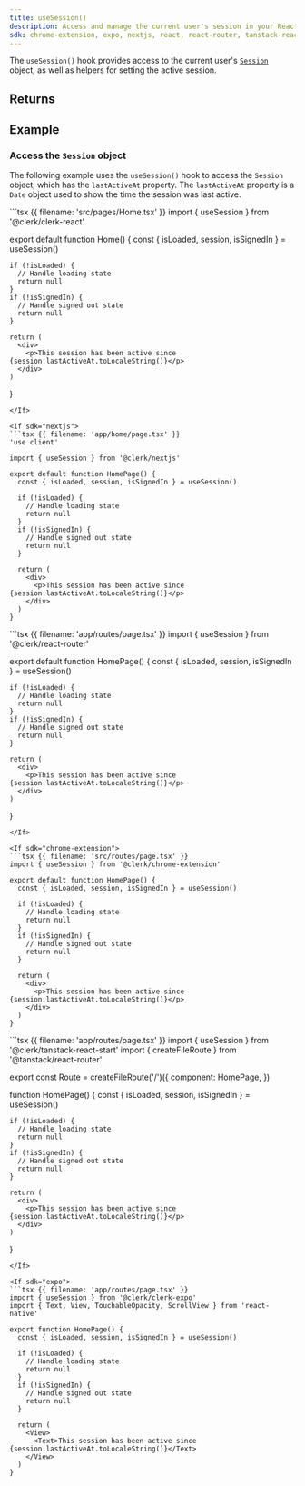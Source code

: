 ```yaml
---
title: useSession()
description: Access and manage the current user's session in your React application with Clerk's useSession() hook.
sdk: chrome-extension, expo, nextjs, react, react-router, tanstack-react-start
---
```


The `useSession()` hook provides access to the current user's [`Session`](/docs/reference/javascript/session) object, as well as helpers for setting the active session.

## Returns

<Typedoc src="types/use-session-return" />

## Example

### Access the `Session` object

The following example uses the `useSession()` hook to access the `Session` object, which has the `lastActiveAt` property. The `lastActiveAt` property is a `Date` object used to show the time the session was last active.

<If sdk="react">
  ```tsx {{ filename: 'src/pages/Home.tsx' }}
  import { useSession } from '@clerk/clerk-react'

  export default function Home() {
    const { isLoaded, session, isSignedIn } = useSession()

    if (!isLoaded) {
      // Handle loading state
      return null
    }
    if (!isSignedIn) {
      // Handle signed out state
      return null
    }

    return (
      <div>
        <p>This session has been active since {session.lastActiveAt.toLocaleString()}</p>
      </div>
    )
  }
  ```
</If>

<If sdk="nextjs">
  ```tsx {{ filename: 'app/home/page.tsx' }}
  'use client'

  import { useSession } from '@clerk/nextjs'

  export default function HomePage() {
    const { isLoaded, session, isSignedIn } = useSession()

    if (!isLoaded) {
      // Handle loading state
      return null
    }
    if (!isSignedIn) {
      // Handle signed out state
      return null
    }

    return (
      <div>
        <p>This session has been active since {session.lastActiveAt.toLocaleString()}</p>
      </div>
    )
  }
  ```
</If>

<If sdk="react-router">
  ```tsx {{ filename: 'app/routes/page.tsx' }}
  import { useSession } from '@clerk/react-router'

  export default function HomePage() {
    const { isLoaded, session, isSignedIn } = useSession()

    if (!isLoaded) {
      // Handle loading state
      return null
    }
    if (!isSignedIn) {
      // Handle signed out state
      return null
    }

    return (
      <div>
        <p>This session has been active since {session.lastActiveAt.toLocaleString()}</p>
      </div>
    )
  }
  ```
</If>

<If sdk="chrome-extension">
  ```tsx {{ filename: 'src/routes/page.tsx' }}
  import { useSession } from '@clerk/chrome-extension'

  export default function HomePage() {
    const { isLoaded, session, isSignedIn } = useSession()

    if (!isLoaded) {
      // Handle loading state
      return null
    }
    if (!isSignedIn) {
      // Handle signed out state
      return null
    }

    return (
      <div>
        <p>This session has been active since {session.lastActiveAt.toLocaleString()}</p>
      </div>
    )
  }
  ```
</If>

<If sdk="tanstack-react-start">
  ```tsx {{ filename: 'app/routes/page.tsx' }}
  import { useSession } from '@clerk/tanstack-react-start'
  import { createFileRoute } from '@tanstack/react-router'

  export const Route = createFileRoute('/')({
    component: HomePage,
  })

  function HomePage() {
    const { isLoaded, session, isSignedIn } = useSession()

    if (!isLoaded) {
      // Handle loading state
      return null
    }
    if (!isSignedIn) {
      // Handle signed out state
      return null
    }

    return (
      <div>
        <p>This session has been active since {session.lastActiveAt.toLocaleString()}</p>
      </div>
    )
  }
  ```
</If>

<If sdk="expo">
  ```tsx {{ filename: 'app/routes/page.tsx' }}
  import { useSession } from '@clerk/clerk-expo'
  import { Text, View, TouchableOpacity, ScrollView } from 'react-native'

  export function HomePage() {
    const { isLoaded, session, isSignedIn } = useSession()

    if (!isLoaded) {
      // Handle loading state
      return null
    }
    if (!isSignedIn) {
      // Handle signed out state
      return null
    }

    return (
      <View>
        <Text>This session has been active since {session.lastActiveAt.toLocaleString()}</Text>
      </View>
    )
  }
  ```
</If>
